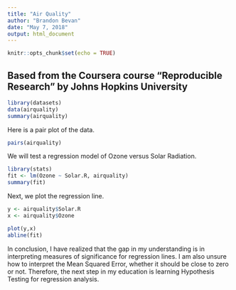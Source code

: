 ```yaml
---
title: "Air Quality"
author: "Brandon Bevan"
date: "May 7, 2018"
output: html_document
---
```


```r
knitr::opts_chunk$set(echo = TRUE)
```

## Based from the Coursera course "Reproducible Research" by Johns Hopkins University

```r
library(datasets)
data(airquality)
summary(airquality)
```

Here is a pair plot of the data.

```r
pairs(airquality)
```

We will test a regression model of Ozone versus Solar Radiation.

```r
library(stats)
fit <- lm(Ozone ~ Solar.R, airquality)
summary(fit)
```

Next, we plot the regression line.

```r
y <- airquality$Solar.R 
x <- airquality$Ozone

plot(y,x)
abline(fit)
```

In conclusion, I have realized that the gap in my understanding is in interpreting measures of significance for regression lines. I am also unsure how to interpret the Mean Squared Error, whether it should be close to zero or not. Therefore, the next step in my education is learning Hypothesis Testing for regression analysis.